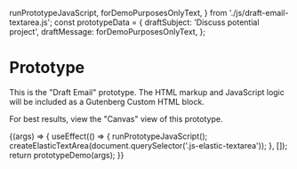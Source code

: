   runPrototypeJavaScript,
  forDemoPurposesOnlyText,
} from './js/draft-email-textarea.js';
const prototypeData = {
  draftSubject: 'Discuss potential project',
  draftMessage: forDemoPurposesOnlyText,
};

<Meta title="Prototypes/Draft Email Textarea" />

# Prototype

This is the "Draft Email" prototype. The HTML markup and JavaScript logic will be included as a Gutenberg Custom HTML block.

For best results, view the "Canvas" view of this prototype.

<Canvas>
  <Story name="Prototype" args={prototypeData}>
    {(args) => {
      useEffect(() => {
        runPrototypeJavaScript();
        createElasticTextArea(document.querySelector('.js-elastic-textarea'));
      }, []);
      return prototypeDemo(args);
    }}
  </Story>
</Canvas>
